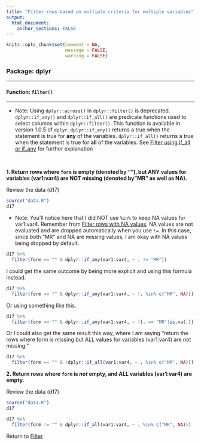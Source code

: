 ```yaml
---
title: "Filter rows based on multiple criteria for multiple variables"
output: 
  html_document:
    anchor_sections: FALSE
---
```


```r
knitr::opts_chunk$set(comment = NA,
                      message = FALSE,
                      warning = FALSE)
```


### Package: dplyr


---

#### Function: `filter()`

---

* Note: Using `dplyr::across()` in `dplyr::filter()` is deprecated. `dplyr::if_any()` and `dplyr::if_all()` are predicate functions used to select columns within `dplyr::filter()`. This function is available in version 1.0.5 of `dplyr`. `dplyr::if_any()` returns a true when the statement is true for **any** of the variables. `dplyr::if_all()` returns a true when the statement is true for **all** of the variables. See [Filter using if_all or if_any](https://cghlewis.github.io/data-wrangling-functions/filter-data/filter-rows-if.html) for further explanation

<br>

**1\. Return rows where `form` is empty (denoted by ""), but ANY values for variables (var1:var4) are NOT missing (denoted by "MR" as well as NA).**

Review the data (d17)

```r

source("data.R")
d17

```

* Note: You'll notice here that I did NOT use `%in%` to keep NA values for var1:var4. Remember from [Filter rows with NA values](https://cghlewis.github.io/data-wrangling-functions/filter-data/filter-rows-na.html), NA values are not evaluated and are dropped automatically when you use `!=`. In this case, since both "MR" and NA are missing values, I am okay with NA values being dropped by default.


```r

d17 %>%
  filter(form == "" & dplyr::if_any(var1:var4, ~ . != "MR"))

```

I could get the same outcome by being more explicit and using this formula instead.

```r

d17 %>%
  filter(form == "" & dplyr::if_any(var1:var4, ~ !. %in% c("MR", NA)))

```

Or using something like this.

```r

d17 %>%
  filter(form == "" & dplyr::if_any(var1:var4, ~ !(. == "MR"|is.na(.))))

```

Or I could also get the same result this way, where I am saying "return the rows where form is missing but ALL values for variables (var1:var4) are not missing."

```r

d17 %>%
  filter(form == "" & !dplyr::if_all(var1:var4, ~ . %in% c("MR", NA)))

```


**2\. Return rows where `form` is _not_ empty, and ALL variables (var1:var4) are empty.**

Review the data (d17)

```r

source("data.R")
d17

```


```r

d17 %>%
  filter(form != "" & dplyr::if_all(var1:var4, ~ . %in% c("MR", NA)))

```


Return to [Filter](https://github.com/Cghlewis/data-wrangling-functions/wiki/Filter)
